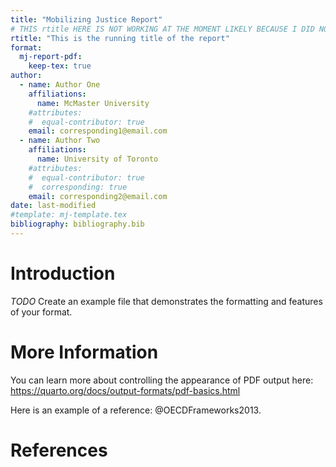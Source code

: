 ```yaml
---
title: "Mobilizing Justice Report"
# THIS rtitle HERE IS NOT WORKING AT THE MOMENT LIKELY BECAUSE I DID NOT DEFINE IT CORRECTLY
rtitle: "This is the running title of the report"
format:
  mj-report-pdf: 
    keep-tex: true
author:
  - name: Author One
    affiliations: 
      name: McMaster University
    #attributes:
    #  equal-contributor: true
    email: corresponding1@email.com
  - name: Author Two
    affiliations: 
      name: University of Toronto
    #attributes:
    #  equal-contributor: true
    #  corresponding: true
    email: corresponding2@email.com  
date: last-modified
#template: mj-template.tex
bibliography: bibliography.bib
---
```


# Introduction

*TODO* Create an example file that demonstrates the formatting and features of your format.

# More Information

You can learn more about controlling the appearance of PDF output here: <https://quarto.org/docs/output-formats/pdf-basics.html>

Here is an example of a reference: @OECDFrameworks2013.

\newpage

# References

<!-- 
\bibsplit[2]

Use \bibsplit to split the references from the body of the text. Value "[2]" represents the number of reference in the left column (Note: Please avoid single column figures & tables on this page.) -->

:::{#refs}

:::

<!-- 
DO NOT EDIT BELOW THIS COMMENT
-->

\newpage

```{=tex}
% LAST PAGE
% This page is left blank on purpose

% Set style for this page
\thispagestyle{empty}

% Council logo at bottom
\begin{center}
    \begin{figure}[b]
        \includegraphics[width=\textwidth]{images/sshrc-canada-banner.png}
    \end{figure}    
\end{center}
```